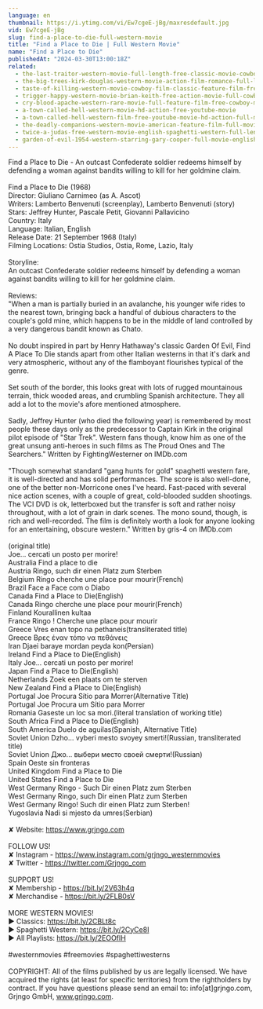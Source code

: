```yaml
---
language: en
thumbnail: https://i.ytimg.com/vi/Ew7cgeE-jBg/maxresdefault.jpg
vid: Ew7cgeE-jBg
slug: find-a-place-to-die-full-western-movie
title: "Find a Place to Die | Full Western Movie"
name: "Find a Place to Die"
publishedAt: "2024-03-30T13:00:18Z"
related:
  - the-last-traitor-western-movie-full-length-free-classic-movie-cowboys-wild-west-films
  - the-big-trees-kirk-douglas-western-movie-action-film-romance-full-length-movie
  - taste-of-killing-western-movie-cowboy-film-classic-feature-film-free-movie-on-youtube
  - trigger-happy-western-movie-brian-keith-free-action-movie-full-cowboy-films-full-movies
  - cry-blood-apache-western-rare-movie-full-feature-film-free-cowboy-movie
  - a-town-called-hell-western-movie-hd-action-free-youtube-movie
  - a-town-called-hell-western-film-free-youtube-movie-hd-action-full-movie
  - the-deadly-companions-western-movie-american-feature-film-full-movie-english-free-films
  - twice-a-judas-free-western-movie-english-spaghetti-western-full-length
  - garden-of-evil-1954-western-starring-gary-cooper-full-movie-english-full-free-western-movies
---
```


Find a Place to Die - An outcast Confederate soldier redeems himself by defending a woman against bandits willing to kill for her goldmine claim. <br />
<br />
Find a Place to Die (1968)<br />
Director: Giuliano Carnimeo (as A. Ascot)<br />
Writers: Lamberto Benvenuti (screenplay), Lamberto Benvenuti (story) <br />
Stars: Jeffrey Hunter, Pascale Petit, Giovanni Pallavicino <br />
Country: Italy<br />
Language: Italian, English<br />
Release Date: 21 September 1968 (Italy)<br />
Filming Locations: Ostia Studios, Ostia, Rome, Lazio, Italy <br />
<br />
Storyline:<br />
An outcast Confederate soldier redeems himself by defending a woman against bandits willing to kill for her goldmine claim.<br />
<br />
Reviews:<br />
"When a man is partially buried in an avalanche, his younger wife rides to the nearest town, bringing back a handful of dubious characters to the couple's gold mine, which happens to be in the middle of land controlled by a very dangerous bandit known as Chato.<br />
<br />
No doubt inspired in part by Henry Hathaway's classic Garden Of Evil, Find A Place To Die stands apart from other Italian westerns in that it's dark and very atmospheric, without any of the flamboyant flourishes typical of the genre.<br />
<br />
Set south of the border, this looks great with lots of rugged mountainous terrain, thick wooded areas, and crumbling Spanish architecture. They all add a lot to the movie's afore mentioned atmosphere.<br />
<br />
Sadly, Jeffrey Hunter (who died the following year) is remembered by most people these days only as the predecessor to Captain Kirk in the original pilot episode of "Star Trek". Western fans though, know him as one of the great unsung anti-heroes in such films as The Proud Ones and The Searchers." Written by FightingWesterner on IMDb.com<br />
<br />
"Though somewhat standard "gang hunts for gold" spaghetti western fare, it is well-directed and has solid performances. The score is also well-done, one of the better non-Morricone ones I've heard. Fast-paced with several nice action scenes, with a couple of great, cold-blooded sudden shootings. The VCI DVD is ok, letterboxed but the transfer is soft and rather noisy throughout, with a lot of grain in dark scenes. The mono sound, though, is rich and well-recorded. The film is definitely worth a look for anyone looking for an entertaining, obscure western." Written by gris-4 on IMDb.com<br />
<br />
(original title)<br />
Joe... cercati un posto per morire!<br />
Australia Find a place to die<br />
Austria Ringo, such dir einen Platz zum Sterben<br />
Belgium Ringo cherche une place pour mourir(French)<br />
Brazil Face a Face com o Diabo<br />
Canada Find a Place to Die(English)<br />
Canada Ringo cherche une place pour mourir(French)<br />
Finland Kourallinen kultaa<br />
France Ringo ! Cherche une place pour mourir<br />
Greece Vres enan topo na pethaneis(transliterated title)<br />
Greece Βρες έναν τόπο να πεθάνεις<br />
Iran Djaei baraye mordan peyda kon(Persian)<br />
Ireland Find a Place to Die(English)<br />
Italy Joe... cercati un posto per morire!<br />
Japan Find a Place to Die(English)<br />
Netherlands Zoek een plaats om te sterven<br />
New Zealand Find a Place to Die(English)<br />
Portugal Joe Procura Sítio para Morrer(Alternative Title)<br />
Portugal Joe Procura um Sítio para Morrer<br />
Romania Gaseste un loc sa mori.(literal translation of working title)<br />
South Africa Find a Place to Die(English)<br />
South America Duelo de aguilas(Spanish, Alternative Title)<br />
Soviet Union Dzho... vyberi mesto svoyey smerti!(Russian, transliterated title)<br />
Soviet Union Джо... выбери место своей смерти!(Russian)<br />
Spain Oeste sin fronteras<br />
United Kingdom Find a Place to Die<br />
United States Find a Place to Die<br />
West Germany Ringo - Such Dir einen Platz zum Sterben<br />
West Germany Ringo, such Dir einen Platz zum Sterben<br />
West Germany Ringo! Such dir einen Platz zum Sterben!<br />
Yugoslavia Nadi si mjesto da umres(Serbian)<br />
<br />
✘ Website: https://www.grjngo.com<br />
<br />
FOLLOW US!<br />
✘ Instagram - https://www.instagram.com/grjngo_westernmovies<br />
✘ Twitter - https://twitter.com/Grjngo_com<br />
<br />
SUPPORT US!<br />
✘ Membership - https://bit.ly/2V63h4q<br />
✘ Merchandise - https://bit.ly/2FLB0sV<br />
<br />
MORE WESTERN MOVIES! <br />
► Classics: https://bit.ly/2CBLt8c <br />
► Spaghetti Western: https://bit.ly/2CyCe8I <br />
► All Playlists: https://bit.ly/2EOOfIH <br />
<br />
#westernmovies #freemovies #spaghettiwesterns<br />
<br />
COPYRIGHT: All of the films published by us are legally licensed. We have acquired the rights (at least for specific territories) from the rightholders by contract. If you have questions please send an email to: info[at]grjngo.com, Grjngo GmbH, www.grjngo.com.